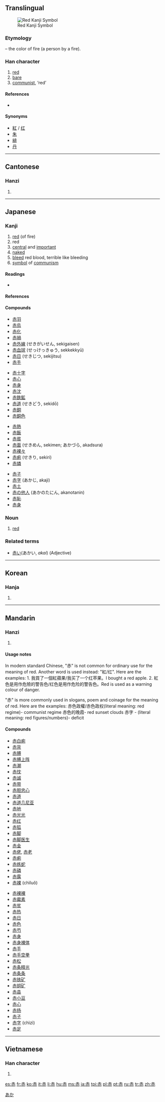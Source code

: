 {{also|亦}}
==Translingual==
{{stroke order|strokes=7}}
{{stroke order|type=animate}}
[[Image:KanjiRedMatrix.svg|thumb|Red Kanji Symbol]]
===Etymology===
{{Han compound|大|t1=person, big|火|t2=fire|ls=ic}} – the color of fire (a person by a fire).

===Han character===
{{Han char|rn=155|rad=赤|as=00|sn=7|four=4033<sub>1</sub>|canj=土中弓金 (GLNC)}}

# [[red]]
# [[bare]]
# [[communist]], ‘red’ {{qualifier|due to meaning “red” = “communist”}}

====References====
* {{Han ref|kx=1213.220|dkj=36993|dj=1680.120|hdz=53506.010|uh=8D64|ud=36196|bh=A8AA|bd=43178}}

====Synonyms====
* [[紅]] / [[红]]
* [[朱]]
* [[緋]]
* [[丹]]

----

==Cantonese==

===Hanzi===
{{yue-hanzi|jyut=|y=[[chek3]], [[chik3]]}}

# {{defn|lang=yue|sort=赤00}}

----

==Japanese==
{{stroke order|strokes=7}}

===Kanji===
{{ja-kanji|grade=1|rs=赤00}}

# [[red]] (of fire)
# red
# [[central]] and [[important]]
# [[naked]]
# [[bleed]] red blood, terrible like bleeding
# [[symbol]] of [[communism]]

====Readings====
* {{ja-readings|kanon=[[せき]] ([[seki]])|goon=[[しゃく]] ([[shaku]])|kun=[[あか]] ([[aka]]), [[あかい]] ([[akai]]), [[あからむ]] (akaramu), [[あからめる]] (akarameru)|nadzuke=[[あか]] (aka), [[か]] (ka), [[はに]] (hani), [[はにう]] (haniu), [[わに]] (wani)}}

====References====
{{ja-kref
|ku=3254
|shift=90D4
|jis=4056
|euc=C0D6
|skip=2-3-4
|freq=584
|nelson=4534
|newnelson=5840
|halpern=2193
|kld=1389
|heisig=1743
|tuttle=3b4.10}}

====Compounds====
{{top4}}
* [[赤羽]]
* [[赤烏]]
* [[赤化]]
* [[赤禍]]
* [[赤外線]] (せきがいせん, sekigaisen)
* [[赤血球]] (せっけっきゅう, sekkekkyū)
* [[赤日]] (せきじつ, sekijitsu)
* [[赤手]]
{{mid4}}
* [[赤十字]]
* [[赤心]]
* [[赤身]]
* [[赤沈]]
* [[赤鉄鉱]]
* [[赤道]] (せきどう, sekidō)
* [[赤銅]]
* [[赤銅色]]
{{mid4}}
* [[赤熱]]
* [[赤飯]]
* [[赤貧]]
* [[赤面]] (せきめん, sekimen; あかづら, akadsura)
* [[赤裸々]]
* [[赤痢]] (せきり, sekiri)
* [[赤燐]]
{{mid4}}
* [[赤子]]
* [[赤字]] (あかじ, akaji)
* [[赤土]]
* [[赤の他人]] (あかのたにん, akanotanin)
* [[赤恥]]
* [[赤身]]
{{bottom}}

===Noun===
{{ja-noun|k|hira=あか|rom=aka}}

# [[red]]

===Related terms===
* [[赤い]](あかい, ''akai'') (Adjective)

[[Category:ja:Colors|あか]]

----

==Korean==

===Hanja===
{{ko-hanja|hangeul=적|eumhun=븕을|rv=jeok|mr=chŏk|y=cek}}

# {{defn|lang=ko|sort=赤00}}

----

==Mandarin==

===Hanzi===
{{cmn-hanzi|pin=[[cè]] ([[ce4]]), [[chì]] ([[chi4]])|wg=[[ts'e4|ts'e<sup>4</sup>]], [[ch'ih4|ch'ih<sup>4</sup>]]}}

# {{defn|lang=cmn|sort=赤00}}

====Usage notes====
In modern standard Chinese, "赤" is not common for ordinary use for the meaning of red. Another word is used instead: "紅/红".
Here are the examples:
1. 我買了一個紅蘋果/我买了一个红苹果。I bought a red apple.
2. 紅色是用作危險的警告色/红色是用作危险的警告色。Red is used as a warning colour of danger.

"赤" is more commonly used in slogans, poem and coinage for the meaning of red.
Here are the examples:
赤色政權/赤色政权(literal meaning: red regime)- communist regime
赤色的晚霞- red sunset clouds
赤字 - (literal meaning: red figures/numbers)- deficit

====Compounds====
{{top2}}
* [[赤白痢]]
* [[赤背]]
* [[赤膊]]
* [[赤膊上阵]]
* [[赤潮]]
* [[赤忱]]
* [[赤诚]]
* [[赤带]]
* [[赤胆忠心]]
* [[赤道]]
* [[赤道几尼亚]]
* [[赤地]]
* [[赤光光]]
* [[赤红]]
* [[赤狐]]
* [[赤脚]]
* [[赤脚医生]]
* [[赤金]]
* [[赤佬]], [[赤老]]
* [[赤痢]]
* [[赤练蛇]]
* [[赤磷]]
* [[赤露]]
* [[赤裸]] (chìluǒ)
{{mid2}}
* [[赤裸裸]]
* [[赤霉素]]
* [[赤贫]]
* [[赤热]]
* [[赤日]]
* [[赤色]]
* [[赤芍]]
* [[赤身]]
* [[赤身裸体]]
* [[赤手]]
* [[赤手空拳]]
* [[赤松]]
* [[赤条精光]]
* [[赤条条]]
* [[赤铁矿]]
* [[赤铜矿]]
* [[赤县]]
* [[赤小豆]]
* [[赤心]]
* [[赤扬]]
* [[赤子]]
* [[赤字]] (chìzì)
* [[赤足]]
{{bottom}}

----

==Vietnamese==

===Han character===
{{vi-hantu|[[xích]]|rs=赤00}}

# {{defn|lang=vi|sort=赤00}}

[[es:赤]]
[[fr:赤]]
[[ko:赤]]
[[it:赤]]
[[li:赤]]
[[hu:赤]]
[[ms:赤]]
[[ja:赤]]
[[tpi:赤]]
[[pl:赤]]
[[pt:赤]]
[[ru:赤]]
[[tr:赤]]
[[zh:赤]]